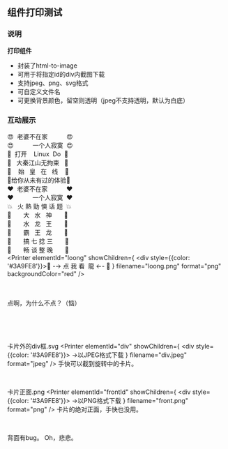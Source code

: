 
## 组件打印测试

### 说明

**打印组件**
- 封装了html-to-image
- 可用于将指定id的div内截图下载
- 支持jpeg、png、svg格式
- 可自定义文件名
- 可更换背景颜色，留空则透明（jpeg不支持透明，默认为白底）

### 互动展示

😍&nbsp;&nbsp;老婆不在家&nbsp;&nbsp;&nbsp;&nbsp;&nbsp;&nbsp;&nbsp;&nbsp;&nbsp;&nbsp;&nbsp;😍<br/>
😍&nbsp;&nbsp;&nbsp;&nbsp;&nbsp;&nbsp;&nbsp;&nbsp;&nbsp;&nbsp;&nbsp;一个人寂寞&nbsp;&nbsp;😍<br/>
🤩&nbsp;&nbsp;打开&nbsp;&nbsp;&nbsp;&nbsp;Linux&nbsp;&nbsp;Do&nbsp;&nbsp;🤩<br/>
🤩&nbsp;&nbsp;&nbsp;大秦江山无拘束&nbsp;&nbsp;&nbsp;🤩<br/>
🙈&nbsp;&nbsp;&nbsp;&nbsp;始&nbsp;&nbsp;&nbsp;皇&nbsp;&nbsp;&nbsp;在&nbsp;&nbsp;&nbsp;线&nbsp;&nbsp;&nbsp;&nbsp;🙈<br/>
💓给你从未有过的体验💓<br/>
❤️&nbsp;&nbsp;老婆不在家&nbsp;&nbsp;&nbsp;&nbsp;&nbsp;&nbsp;&nbsp;&nbsp;&nbsp;&nbsp;&nbsp;❤️<br/>
❤️&nbsp;&nbsp;&nbsp;&nbsp;&nbsp;&nbsp;&nbsp;&nbsp;&nbsp;&nbsp;&nbsp;一个人寂寞&nbsp;&nbsp;❤️<br/>
💥&nbsp;&nbsp;&nbsp;火&nbsp;熱&nbsp;勁&nbsp;慡&nbsp;话&nbsp;题&nbsp;&nbsp;💥<br/>
💖&nbsp;&nbsp;&nbsp;&nbsp;&nbsp;&nbsp;&nbsp;大&nbsp;&nbsp;&nbsp;水&nbsp;&nbsp;&nbsp;神&nbsp;&nbsp;&nbsp;&nbsp;&nbsp;&nbsp;&nbsp;💖<br/>
💖&nbsp;&nbsp;&nbsp;&nbsp;&nbsp;&nbsp;&nbsp;水&nbsp;&nbsp;&nbsp;龙&nbsp;&nbsp;&nbsp;王&nbsp;&nbsp;&nbsp;&nbsp;&nbsp;&nbsp;&nbsp;💖<br/>
💖&nbsp;&nbsp;&nbsp;&nbsp;&nbsp;&nbsp;&nbsp;霸&nbsp;&nbsp;&nbsp;王&nbsp;&nbsp;&nbsp;龙&nbsp;&nbsp;&nbsp;&nbsp;&nbsp;&nbsp;&nbsp;💖<br/>
💖&nbsp;&nbsp;&nbsp;&nbsp;&nbsp;&nbsp;&nbsp;搞&nbsp;七&nbsp;捻&nbsp;三&nbsp;&nbsp;&nbsp;&nbsp;&nbsp;&nbsp;&nbsp;💖<br/>
💖&nbsp;&nbsp;&nbsp;&nbsp;&nbsp;&nbsp;&nbsp;畅&nbsp;谈&nbsp;整&nbsp;晚&nbsp;&nbsp;&nbsp;&nbsp;&nbsp;&nbsp;&nbsp;💖<br/>
<Printer
    elementId="loong"
    showChildren={
        <div style={{color: '#3A9FE8'}}>💖&nbsp;-→ 点 我 看 <span id="loong">&nbsp;龍&nbsp;</span>←-&nbsp;💖</div>
    }
    filename="loong.png"
    format="png"
    backgroundColor="red"
/>

<br/><br/>点啊，为什么不点？（恼）


<br/><br/><br/>

<div id="div">
    <LinuxdoUserCard linuxdoUsername="wayease" frontId="frontId" backId="backId"/>
</div>

卡片外的div框.svg
<Printer
    elementId="div"
    showChildren={
        <div style={{color: '#3A9FE8'}}>
            →以JPEG格式下载
        </div>
    }
    filename="div.jpeg"
    format="jpeg"
/>
手快可以截到旋转中的卡片。

<br/>

卡片正面.png
<Printer
    elementId="frontId"
    showChildren={
        <div style={{color: '#3A9FE8'}}>
            →以PNG格式下载
        </div>
    }
    filename="front.png"
    format="png"
/>
卡片的绝对正面，手快也没用。

<br/>

背面有bug。
Oh，悲悲。

<br/>
